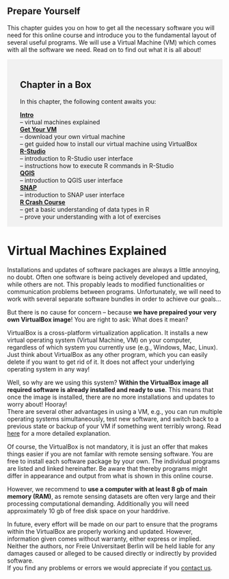 ::: {#main .site-main role="main"}
::: entry-header
# Prepare Yourself {#prepare-yourself}
:::

::: entry-content
This chapter guides you on how to get all the necessary software you will need for this online course and introduce you to the fundamental layout of several useful programs. We will use a Virtual Machine (VM) which comes with all the software we need. Read on to find out what it is all about!

::: {style="background-color:#f1f1f1;padding:18px 30px 1px;margin-bottom: 30px"}
# Chapter in a Box

In this chapter, the following content awaits you:

[**Intro**](https://blogs.fu-berlin.de/reseda/prepare/#1)\
-- virtual machines explained\
[**Get Your VM**](https://blogs.fu-berlin.de/reseda/get-your-vm/)\
-- download your own virtual machine\
-- get guided how to install our virtual machine using VirtualBox\
[**R-Studio**](https://blogs.fu-berlin.de/reseda/r-studio/)\
-- introduction to R-Studio user interface\
-- instructions how to execute R commands in R-Studio\
[**QGIS**](https://blogs.fu-berlin.de/reseda/qgis/)\
-- introduction to QGIS user interface\
[**SNAP**](https://blogs.fu-berlin.de/reseda/snap/)\
-- introduction to SNAP user interface\
[**R Crash Course**](https://blogs.fu-berlin.de/reseda/r-crash-course/)\
-- get a basic understanding of data types in R\
-- prove your understanding with a lot of exercises
:::

# Virtual Machines Explained

Installations and updates of software packages are always a little annoying, no doubt. Often one software is being actively developed and updated, while others are not. This propably leads to modified functionalities or communication problems between programs. Unfortunately, we will need to work with several separate software bundles in order to achieve our goals...

But there is no cause for concern -- because **we have prepaired your very own VirtualBox image**! You are right to ask: What does it mean?

VirtualBox is a cross-platform virtualization application. It installs a new virtual operating system (Virtual Machine, VM) on your computer, regardless of which system you currently use (e.g., Windows, Mac, Linux). Just think about VirtualBox as any other program, which you can easily delete if you want to get rid of it. It does not affect your underlying operating system in any way!

Well, so why are we using this system? **Within the VirtualBox image all required software is already installed and ready to use**. This means that once the image is installed, there are no more installations and updates to worry about! Hooray!\
There are several other advantages in using a VM, e.g., you can run multiple operating systems simultaneously, test new software, and switch back to a previous state or backup of your VM if something went terribly wrong. Read [here](https://www.virtualbox.org/manual/ch01.html) for a more detailed explanation.

Of course, the VirtualBox is not mandatory, it is just an offer that makes things easier if you are not familar with remote sensing software. You are free to install each software package by your own. The individual programs are listed and linked hereinafter. Be aware that thereby programs might differ in appearance and output from what is shown in this online course.

However, we recommend to **use a computer with at least 8 gb of main memory (RAM)**, as remote sensing datasets are often very large and their processing computational demanding. Additionally you will need approximately 10 gb of free disk space on your harddrive.

In future, every effort will be made on our part to ensure that the programs within the VirtualBox are properly working and updated. However, information given comes without warranty, either express or implied. Neither the authors, nor Freie Universitaet Berlin will be held liable for any damages caused or alleged to be caused directly or indirectly by provided software.\
If you find any problems or errors we would appreciate if you [contact us](https://blogs.fu-berlin.de/reseda/about/).
:::
:::
